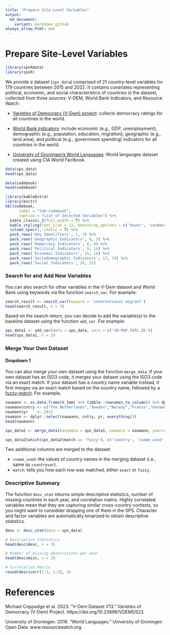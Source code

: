 ```yaml
---
title: "Prepare Site-Level Variables"
output: 
  md_document:
    variant: markdown_github
always_allow_html: yes
---
```


# Prepare Site-Level Variables

```r
library(spsRdata)
library(spsR)
```

We provide a dataset (`sps_data`) comprised of 21 country-level variables for 179 countries between 2015 and 2022. It contains covariates representing political, economic, and social characteristics of countries in the dataset, collected from three sources: V-DEM, World Bank Indicators, and Resource Watch: 

* [Varieties of Democracy (V-Dem) project](https://v-dem.net/data/the-v-dem-dataset): collects democracy ratings for all countries in the world.

* [World Bank Indicators](https://datahelpdesk.worldbank.org/knowledgebase/articles/889392-about-the-indicators-api-documentation): include economic (e.g., GDP, unemployment), demographic (e.g., population, education, migration), geographic (e.g., land area), and political (e.g., government spending) indicators for all countries in the world. 

* [University of Groningen's World Languages](https://resourcewatch.org/data/explore/soc_071_world_languages?section=Discover&selectedCollection=&zoom=3&lat=0&lng=0&pitch=0&bearing=0&basemap=dark&labels=light&layers=%255B%257B%2522dataset%2522%253A%252220662342-dcdd-4a42-9f58-bcc80217de71%2522%252C%2522opacity%2522%253A1%252C%2522layer%2522%253A%2522f2d76e6b-060d-4dc9-83ea-284bef6b2aae%2522%257D%255D&aoi=&page=1&sort=most-viewed&sortDirection=-1): World langauges dataset created using CIA World Factbook.

 <!-- Add text describing data and codebook -->

```r
data(sps_data)
head(sps_data)

data(codebook)
head(codebook)
```
<!-- need to check if tidyverse is needed elsewher -->

```r
library(kableExtra)
library(knitr)
kbl(codebook,
      label = "tab:codebook",
      caption = "List of Selected Variables") %>%
  kable_classic_2(full_width = T) %>%
  kable_styling(font_size = 12, bootstrap_options = c('hover', 'condensed')) %>%
  column_spec(1, italic = T) %>%
  pack_rows('Key Identifiers', 1, 3) %>%
  pack_rows('Geographic Indicators', 4, 5) %>%
  pack_rows('Democracy Indicators', 6, 8) %>%
  pack_rows('Political Indicators', 9, 14) %>%
  pack_rows('Economic Indicators', 15, 16) %>%
  pack_rows('Sociodemographic Indicators', 17, 19) %>%
  pack_rows('Social Indicators', 20, 21)
```

### Search for and Add New Variables

You can also search for other variables in the V-Dem dataset and World Bank using keywords via the function ``search_var``. For example:

```r
search_result <- search_var(keyword = 'international migrant')
head(search_result, n = 3)
```

Based on the search return, you can decide to add the variable(s) to the baseline dataset using the function ``add_var``. For example:

```r
sps_data1 <- add_var(data = sps_data, vars = c('SM.POP.TOTL.ZS'))
head(sps_data1, n = 3)
```

### Merge Your Own Dataset {.tabset .tabset-dropdown}

#### Dropdown 1

You can also merge your own dataset using the function ``merge_data``. If your own dataset has an ISO3 code, it merges your dataset using the ISO3 code via an exact match. If your dataset has a country name variable instead, it first merges via an exact match based on the country name, followed by a [fuzzy-match](https://github.com/dgrtwo/fuzzyjoin). For example, 

<!-- Re-create with ESS dataset with country and year already created -->

```r
naumann <- as.data.frame(X_Imm) %>% tibble::rownames_to_column() %>% dplyr::select(-GDP, -Unemp., -Immigration, -rowname) %>% dplyr::rename_all(tolower) 
naumann$cntry <- c("The Netherlands","Sweden","Norway","France","Germany","Bellgium","Denmark","Finland","Ireland","Slovenia","Spain","Switzerland","Austria","Czech","United Kingdom")
naumann$yr    <- 2015
naumann <- dplyr::select(naumann, cntry, yr, everything())
head(naumann)
```

<!-- Simplify the code in presenting the merged result -->
```r
sps_data2 <- merge_data(basedata = sps_data1, newdata = naumann, yearvar = 'yr', countryvar = 'cntry', iso = FALSE)

sps_data2[which(sps_data2$match == 'fuzzy'), c('country', 'cname_used', 'match')]
```

Two additional columns are merged to the dataset:

* `cname_used`: the values of country names in the merging dataset (i.e., same as `countryvar`).
* `match`: tells you how each row was matched, either `exact` or `fuzzy`. 

### Descriptive Summary

The function ``desc_stat`` returns simple descriptive statistics, number of missing countries in each year, and correlation matrix. Highly correlated variables mean that they are capturing similar cross-country contexts, so you might want to considder dropping one of them in the SPS. Character and factor variables are automatically binarized to obtain descriptive statistics.

```r
desc <- desc_stat(data = sps_data)
```

<!-- Update the presentation, remove knitrExtra, try to use base R-->

```r
# Descriptive Statistics
head(desc$desc, n = 3)

# Number of missing observations per year
head(desc$miss, n = 3)

# Correlation Matrix
round(desc$corr[1:3, 1:3], 3)
```

<!-- ### Creating a Map PASS ON TO SPSR --> 

<!-- For your selected countries, you can also use the function ``sps_map`` to create a world plot to show heterogeneity in selected covariates. For example, -->

<!-- ```{r, fig.fullwidth = TRUE, fig.width = 9, fig.height = 5} -->
<!-- sps_data2$target <- as.numeric(sps_data2$region %in% c('Europe & Central Asia', 'Latin America & Caribbean', 'North America')) -->
<!-- map <- sps_map(data = sps_data2,  -->
<!--                targetvar = 'target', -->
<!--                countryvar = 'iso3',  -->
<!--                countrysps = c('MEX', 'PRY', 'BOL', 'USA', 'FRA', 'NOR', 'HUN')) -->
<!-- map -->
<!-- ``` -->

# References

Michael Coppedge et al. 2023. “V-Dem Dataset V13.” Varieties of Democracy (V-Dem) Project. https://doi.org/10.23696/VDEMDS23.

University of Groningen. 2016. “World Languages.” University of Groningen Open Data. www.resourcewatch.org.
